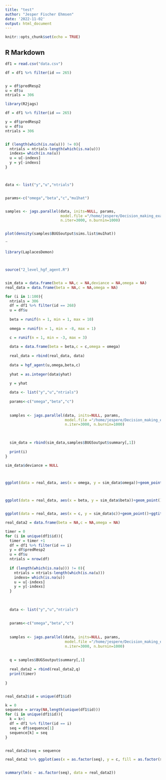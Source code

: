 ```yaml
---
title: "test"
author: "Jesper Fischer Ehmsen"
date: '2022-11-02'
output: html_document
---
```


```r
knitr::opts_chunk$set(echo = TRUE)
```

## R Markdown


```r

df1 = read.csv("data.csv")

df = df1 %>% filter(id == 265)


y = df$predResp2
u = df$u
ntrials = 306
```





```r
library(R2jags)

df = df1 %>% filter(id == 265)

y = df$predResp2
u = df$u
ntrials = 306


if (length(which(is.na(u))) != 0){
  ntrials = ntrials-length(which(is.na(u)))
  indexs= which(is.na(u))
  u = u[-indexs]
  y = y[-indexs]
}



data <- list("y","u","ntrials")


params<-c("omega","beta","c","mu1hat")


samples <- jags.parallel(data, inits=NULL, params,
                         model.file ="/home/jespere/Decision_making_exam/jags_hgf.txt", n.chains=3, 
                         n.iter=3000, n.burnin=1000)


plot(density(samples$BUGSoutput$sims.list$mu1hat))


```

¨

```r
library(LaplacesDemon)




```



```r
source("2_level_hgf_agent.R")


sim_data = data.frame(beta = NA,c = NA,deviance = NA,omega = NA)
real_data = data.frame(beta = NA,c = NA,omega = NA)

for (i in 1:100){
  ntrials = 306
  df = df1 %>% filter(id == 268)
  u = df$u
  
  beta = runif(n = 1, min = 1, max = 10)
  
  omega = runif(n = 1, min = -8, max = 1)

  c = runif(n = 1, min = -3, max = 3)
  
  data = data.frame(beta = beta,c = c,omega = omega)
  
  real_data = rbind(real_data, data)
  
  data = hgf_agent(u,omega,beta,c)
  
  yhat = as.integer(data$yhat)

  y = yhat
  
  data <- list("y","u","ntrials")
  
  params<-c("omega","beta","c")
  
  
  samples <- jags.parallel(data, inits=NULL, params,
                           model.file ="/home/jespere/Decision_making_exam/jags_hgf.txt", n.chains=3, 
                           n.iter=3000, n.burnin=1000)
  
  

  sim_data = rbind(sim_data,samples$BUGSoutput$summary[,1])
  
  print(i)
}

```




```r

sim_data$deviance = NULL



ggplot(data = real_data, aes(x = omega, y = sim_data$omega))+geom_point()+ggtitle("omega")



ggplot(data = real_data, aes(x = beta, y = sim_data$beta))+geom_point()+ggtitle("beta")


ggplot(data = real_data, aes(x = c, y = sim_data$c))+geom_point()+ggtitle("c")

```


```r
real_data2 = data.frame(beta = NA,c = NA,omega = NA)

timer = 0
for (i in unique(df1$id)){
  timer = timer +1
  df = df1 %>% filter(id == i)
  y = df$predResp2
  u = df$u
  ntrials = nrow(df)
  
  if (length(which(is.na(u))) != 0){
    ntrials = ntrials-length(which(is.na(u)))
    indexs= which(is.na(u))
    u = u[-indexs]
    y = y[-indexs]
  }
  
  
  
  data <- list("y","u","ntrials")
  
  
  params<-c("omega","beta","c")
  
  
  samples <- jags.parallel(data, inits=NULL, params,
                           model.file ="/home/jespere/Decision_making_exam/jags_hgf.txt", n.chains=3, 
                           n.iter=3000, n.burnin=1000)
  
  
  q = samples$BUGSoutput$summary[,1]
  
  real_data2 = rbind(real_data2,q)
  print(timer)
  
}


real_data2$id = unique(df1$id)
```


```r


k = 0
sequence = array(NA,length(unique(df1$id)))
for (i in unique(df1$id)){
  k = k+1
  df = df1 %>% filter(id == i)
  seq = df$sequence[1]
  sequence[k] = seq
}


real_data2$seq = sequence

real_data2 %>% ggplot(aes(x = as.factor(seq), y = c, fill = as.factor(seq)))+geom_boxplot(notch = T)


summary(lm(c ~ as.factor(seq), data = real_data2))

```

